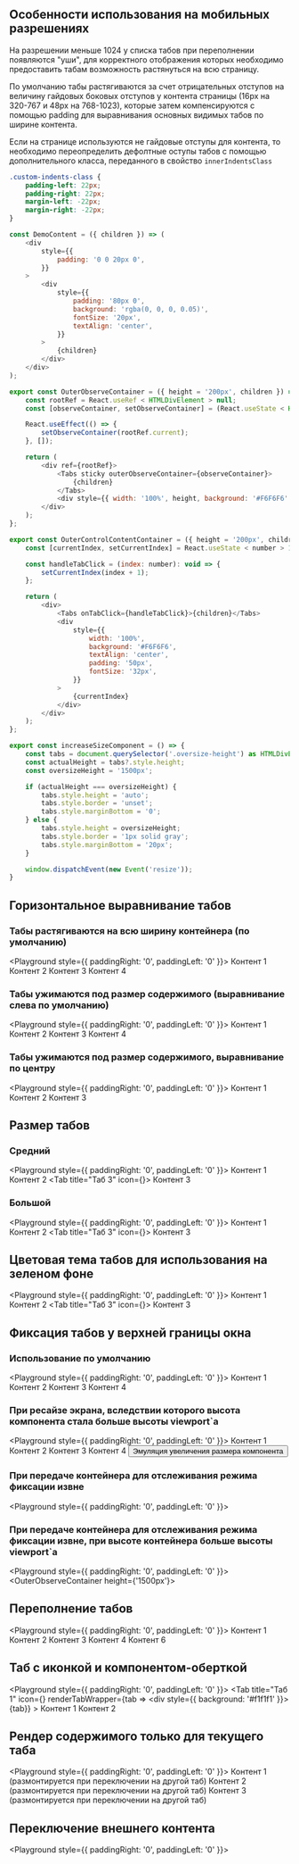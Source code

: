 
## Особенности использования на мобильных разрешениях

На разрешении меньше 1024 у списка табов при переполнении появляются "уши",
для корректного отображения которых необходимо предоставить табам возможность растянуться на всю страницу.

По умолчанию табы растягиваются за счет отрицательных отступов на величину гайдовых боковых отступов у контента страницы (16px на 320-767 и 48px на 768-1023),
которые затем компенсируются с помощью padding для выравнивания основных видимых табов по ширине контента.

Если на странице используются не гайдовые отступы для контента, то необходимо переопределить дефолтные оступы табов с помощью дополнительного класса, переданного в свойство `innerIndentsClass`

```css
.custom-indents-class {
    padding-left: 22px;
    padding-right: 22px;
    margin-left: -22px;
    margin-right: -22px;
}
```

```javascript collapse=Код DemoContent
const DemoContent = ({ children }) => (
    <div
        style={{
            padding: '0 0 20px 0',
        }}
    >
        <div
            style={{
                padding: '80px 0',
                background: 'rgba(0, 0, 0, 0.05)',
                fontSize: '20px',
                textAlign: 'center',
            }}
        >
            {children}
        </div>
    </div>
);
```

```javascript collapse=Код OuterObserveContainer
export const OuterObserveContainer = ({ height = '200px', children }) => {
    const rootRef = React.useRef < HTMLDivElement > null;
    const [observeContainer, setObserveContainer] = (React.useState < HTMLDivElement) | (null > null);

    React.useEffect(() => {
        setObserveContainer(rootRef.current);
    }, []);

    return (
        <div ref={rootRef}>
            <Tabs sticky outerObserveContainer={observeContainer}>
                {children}
            </Tabs>
            <div style={{ width: '100%', height, background: '#F6F6F6' }} />
        </div>
    );
};
```

```javascript collapse=Код OuterObserveContainer
export const OuterControlContentContainer = ({ height = '200px', children }) => {
    const [currentIndex, setCurrentIndex] = React.useState < number > 1;

    const handleTabClick = (index: number): void => {
        setCurrentIndex(index + 1);
    };

    return (
        <div>
            <Tabs onTabClick={handleTabClick}>{children}</Tabs>
            <div
                style={{
                    width: '100%',
                    background: '#F6F6F6',
                    textAlign: 'center',
                    padding: '50px',
                    fontSize: '32px',
                }}
            >
                {currentIndex}
            </div>
        </div>
    );
};
```

```javascript collapse=Код increaseSizeComponent
export const increaseSizeComponent = () => {
    const tabs = document.querySelector('.oversize-height') as HTMLDivElement;
    const actualHeight = tabs?.style.height;
    const oversizeHeight = '1500px';

    if (actualHeight === oversizeHeight) {
        tabs.style.height = 'auto';
        tabs.style.border = 'unset';
        tabs.style.marginBottom = '0';
    } else {
        tabs.style.height = oversizeHeight;
        tabs.style.border = '1px solid gray';
        tabs.style.marginBottom = '20px';
    }

    window.dispatchEvent(new Event('resize'));
}
```

## Горизонтальное выравнивание табов

### Табы растягиваются на всю ширину контейнера (по умолчанию)

<Playground style={{ paddingRight: '0', paddingLeft: '0' }}>
    <ContentArea>
        <Tabs>
            <Tab title="Таб 1">
                <DemoContent>Контент 1</DemoContent>
            </Tab>
            <Tab title="Таб 2">
                <DemoContent>Контент 2</DemoContent>
            </Tab>
            <Tab title="Таб 3">
                <DemoContent>Контент 3</DemoContent>
            </Tab>
            <Tab title="Таб 4">
                <DemoContent>Контент 4</DemoContent>
            </Tab>
        </Tabs>
    </ContentArea>
</Playground>

### Табы ужимаются под размер содержимого (выравнивание слева по умолчанию)

<Playground style={{ paddingRight: '0', paddingLeft: '0' }}>
    <ContentArea>
        <Tabs autoWidth>
            <Tab title="Таб 1">
                <DemoContent>Контент 1</DemoContent>
            </Tab>
            <Tab title="Таб 2">
                <DemoContent>Контент 2</DemoContent>
            </Tab>
            <Tab title="Таб 3">
                <DemoContent>Контент 3</DemoContent>
            </Tab>
            <Tab title="Таб 4">
                <DemoContent>Контент 4</DemoContent>
            </Tab>
        </Tabs>
    </ContentArea>
</Playground>

### Табы ужимаются под размер содержимого, выравнивание по центру

<Playground style={{ paddingRight: '0', paddingLeft: '0' }}>
    <ContentArea>
        <Tabs hAlign="center" autoWidth>
            <Tab title="Таб 1">
                <DemoContent>Контент 1</DemoContent>
            </Tab>
            <Tab title="Таб 2">
                <DemoContent>Контент 2</DemoContent>
            </Tab>
            <Tab title="Таб 3">
                <DemoContent>Контент 3</DemoContent>
            </Tab>
        </Tabs>
    </ContentArea>
</Playground>

## Размер табов

### Средний

<Playground style={{ paddingRight: '0', paddingLeft: '0' }}>
    <ContentArea>
        <Tabs size="medium">
            <Tab title="Таб 1">
                <DemoContent>Контент 1</DemoContent>
            </Tab>
            <Tab title="Таб 2">
                <DemoContent>Контент 2</DemoContent>
            </Tab>
            <Tab title="Таб 3" icon={<Balance />}>
                <DemoContent>Контент 3</DemoContent>
            </Tab>
        </Tabs>
    </ContentArea>
</Playground>

### Большой

<Playground style={{ paddingRight: '0', paddingLeft: '0' }}>
    <ContentArea>
        <Tabs size="large">
            <Tab title="Таб 1">
                <DemoContent>Контент 1</DemoContent>
            </Tab>
            <Tab title="Таб 2">
                <DemoContent>Контент 2</DemoContent>
            </Tab>
            <Tab title="Таб 3" icon={<Balance />}>
                <DemoContent>Контент 3</DemoContent>
            </Tab>
        </Tabs>
    </ContentArea>
</Playground>

## Цветовая тема табов для использования на зеленом фоне

<Playground style={{ paddingRight: '0', paddingLeft: '0' }}>
    <ContentArea outerBackgroundColor="green">
        <Tabs size="large" tabColorTheme="green">
            <Tab title="Таб 1">
                <DemoContent>Контент 1</DemoContent>
            </Tab>
            <Tab title="Таб 2">
                <DemoContent>Контент 2</DemoContent>
            </Tab>
            <Tab title="Таб 3" icon={<Balance />}>
                <DemoContent>Контент 3</DemoContent>
            </Tab>
        </Tabs>
    </ContentArea>
</Playground>

## Фиксация табов у верхней границы окна

### Использование по умолчанию

<Playground style={{ paddingRight: '0', paddingLeft: '0' }}>
    <ContentArea>
        <Tabs sticky>
            <Tab title="Таб 1">
                <DemoContent>Контент 1</DemoContent>
            </Tab>
            <Tab title="Таб 2">
                <DemoContent>Контент 2</DemoContent>
            </Tab>
            <Tab title="Таб 3">
                <DemoContent>Контент 3</DemoContent>
            </Tab>
            <Tab title="Таб 4">
                <DemoContent>Контент 4</DemoContent>
            </Tab>
        </Tabs>
    </ContentArea>
</Playground>

### При ресайзе экрана, вследствии которого высота компонента стала больше высоты viewport`а

<Playground style={{ paddingRight: '0', paddingLeft: '0' }}>
    <ContentArea>
        <Tabs sticky className="oversize-height">
            <Tab title="Таб 1">
                <DemoContent>Контент 1</DemoContent>
            </Tab>
            <Tab title="Таб 2">
                <DemoContent>Контент 2</DemoContent>
            </Tab>
            <Tab title="Таб 3">
                <DemoContent>Контент 3</DemoContent>
            </Tab>
            <Tab title="Таб 4">
                <DemoContent>Контент 4</DemoContent>
            </Tab>
        </Tabs>
        <Button onClick={increaseSizeComponent}>Эмуляция увеличения размера компонента</Button>
    </ContentArea>
</Playground>

### При передаче контейнера для отслеживания режима фиксации извне

<Playground style={{ paddingRight: '0', paddingLeft: '0' }}>
    <ContentArea>
        <OuterObserveContainer>
            <Tab title="Таб 1" />
            <Tab title="Таб 2" />
            <Tab title="Таб 3" />
            <Tab title="Таб 4" />
        </OuterObserveContainer>
    </ContentArea>
</Playground>

### При передаче контейнера для отслеживания режима фиксации извне, при высоте контейнера больше высоты viewport`а

<Playground style={{ paddingRight: '0', paddingLeft: '0' }}>
    <ContentArea>
        <OuterObserveContainer height={'1500px'}>
            <Tab title="Таб 1" />
            <Tab title="Таб 2" />
            <Tab title="Таб 3" />
            <Tab title="Таб 4" />
        </OuterObserveContainer>
    </ContentArea>
</Playground>

## Переполнение табов

<Playground style={{ paddingRight: '0', paddingLeft: '0' }}>
    <ContentArea>
        <Tabs>
            <Tab title="Таб с большим количеством текста 1">
                <DemoContent>Контент 1</DemoContent>
            </Tab>
            <Tab title="Таб с большим количеством текста 2">
                <DemoContent>Контент 2</DemoContent>
            </Tab>
            <Tab title="Таб с большим количеством текста 3">
                <DemoContent>Контент 3</DemoContent>
            </Tab>
            <Tab title="Таб с большим количеством текста 4">
                <DemoContent>Контент 4</DemoContent>
            </Tab>
            <Tab title="Таб с большим количеством текста 6">
                <DemoContent>Контент 6</DemoContent>
            </Tab>
        </Tabs>
    </ContentArea>
</Playground>

## Таб с иконкой и компонентом-оберткой

<Playground style={{ paddingRight: '0', paddingLeft: '0' }}>
    <ContentArea>
        <Tabs>
            <Tab
                title="Таб 1"
                icon={<Balance />}
                renderTabWrapper={tab => <div style={{ background: '#f1f1f1' }}>{tab}</div>}
            >
                <DemoContent>Контент 1</DemoContent>
            </Tab>
            <Tab title="Таб 2">
                <DemoContent>Контент 2</DemoContent>
            </Tab>
        </Tabs>
    </ContentArea>
</Playground>

## Рендер содержимого только для текущего таба

<Playground style={{ paddingRight: '0', paddingLeft: '0' }}>
    <ContentArea>
        <Tabs renderOnlyCurrentPanel>
            <Tab title="Таб 1">
                <DemoContent>Контент 1 (размонтируется при переключении на другой таб)</DemoContent>
            </Tab>
            <Tab title="Таб 2">
                <DemoContent>Контент 2 (размонтируется при переключении на другой таб)</DemoContent>
            </Tab>
            <Tab title="Таб 3">
                <DemoContent>Контент 3 (размонтируется при переключении на другой таб)</DemoContent>
            </Tab>
        </Tabs>
    </ContentArea>
</Playground>

## Переключение внешнего контента

<Playground style={{ paddingRight: '0', paddingLeft: '0' }}>
    <ContentArea>
        <OuterControlContentContainer>
            <Tab title="Таб 1" />
            <Tab title="Таб 2" />
            <Tab title="Таб 3" />
            <Tab title="Таб 4" />
        </OuterControlContentContainer>
    </ContentArea>
</Playground>

